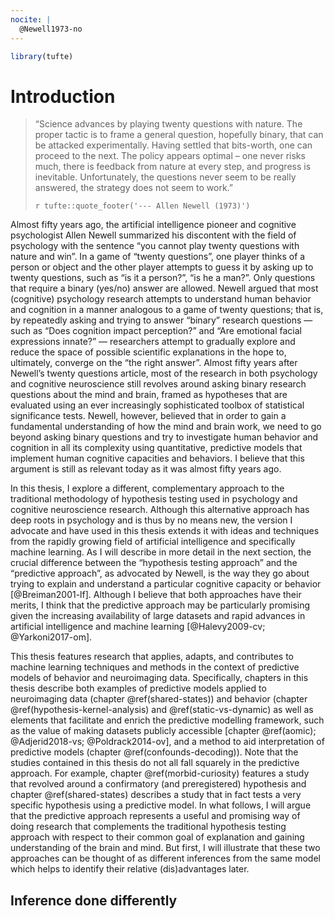 ```yaml
---
nocite: | 
  @Newell1973-no
---
```


```r
library(tufte)
```

# Introduction

> "Science advances by playing twenty questions with nature.
> The proper tactic is to frame a general question, hopefully binary, 
> that can be attacked experimentally. Having settled that bits-worth, 
> one can proceed to the next. The policy appears optimal – one never risks much, 
> there is feedback from  nature at every step, and progress is inevitable. 
> Unfortunately, the questions never seem to be really answered, 
> the strategy does not seem to work."
> 
> `r tufte::quote_footer('--- Allen Newell (1973)')`

Almost fifty years ago, the artificial intelligence pioneer and cognitive psychologist Allen Newell summarized his discontent with the field of psychology with the sentence “you cannot play twenty questions with nature and win”. In a game of “twenty questions”, one player thinks of a person or object and the other player attempts to guess it by asking up to twenty questions, such as “is it a person?”, “is he a man?”. Only questions that require a binary (yes/no) answer are allowed. Newell argued that most (cognitive) psychology research attempts to understand human behavior and cognition in a manner analogous to a game of twenty questions; that is, by repeatedly asking and trying to answer “binary” research questions — such as “Does cognition impact perception?” and “Are emotional facial expressions innate?” — researchers attempt to gradually explore and reduce the space of possible scientific explanations in the hope to, ultimately, converge on the “the right answer”. Almost fifty years after Newell’s twenty questions article, most of the research in both psychology and cognitive neuroscience still revolves around asking binary research questions about the mind and brain, framed as hypotheses that are evaluated using an ever increasingly sophisticated toolbox of statistical significance tests. Newell, however, believed that in order to gain a fundamental understanding of how the mind and brain work, we need to go beyond asking binary questions and try to investigate human behavior and cognition in all its complexity using quantitative, predictive models that implement human cognitive capacities and behaviors. I believe that this argument is still as relevant today as it was almost fifty years ago.

In this thesis, I explore a different, complementary approach to the traditional methodology of hypothesis testing used in psychology and cognitive neuroscience research. Although this alternative approach has deep roots in psychology and is thus by no means new, the version I advocate and have used in this thesis extends it with ideas and techniques from the rapidly growing field of artificial intelligence and specifically machine learning. As I will describe in more detail in the next section, the crucial difference between the “hypothesis testing approach” and the “predictive approach”, as advocated by Newell, is the way they go about trying to explain and understand a particular cognitive capacity or behavior [@Breiman2001-lf]. Although I believe that both approaches have their merits, I think that the predictive approach may be particularly promising given the increasing availability of large datasets and rapid advances in artificial intelligence and machine learning [@Halevy2009-cv; @Yarkoni2017-om].

This thesis features research that applies, adapts, and contributes to machine learning techniques and methods in the context of predictive models of behavior and neuroimaging data. Specifically, chapters in this thesis describe both examples of predictive models applied to neuroimaging data (chapter \@ref(shared-states)) and behavior (chapter \@ref(hypothesis-kernel-analysis) and \@ref(static-vs-dynamic) as well as elements that facilitate and enrich the predictive modelling framework, such as the value of making datasets publicly accessible [chapter \@ref(aomic); @Adjerid2018-vs; @Poldrack2014-ov], and a method to aid interpretation of predictive models (chapter \@ref(confounds-decoding)). Note that the studies contained in this thesis do not all fall squarely in the predictive approach. For example, chapter \@ref(morbid-curiosity) features a study that revolved around a confirmatory (and preregistered) hypothesis and chapter \@ref(shared-states) describes a study that in fact tests a very specific hypothesis using a predictive model. In what follows, I will argue that the predictive approach represents a useful and promising way of doing research that complements the traditional hypothesis testing approach with respect to their common goal of explanation and gaining understanding of the brain and mind. But first, I will illustrate that these two approaches can be thought of as different inferences from the same model which helps to identify their relative (dis)advantages later.

## Inference done differently

